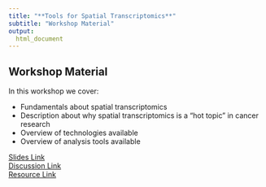 ```yaml
---
title: "**Tools for Spatial Transcriptomics**"
subtitle: "Workshop Material"
output:
  html_document
---
```


## Workshop Material

In this workshop we cover:

- Fundamentals about spatial transcriptomics
- Description about why spatial transcriptomics is a "hot topic" in cancer research
- Overview of technologies available
- Overview of analysis tools available


<div class = "link_button"><a href="https://docs.google.com/presentation/d/1yPqGAAMdBA6DMpNlmV22sr-fB9nLc0oGs-0o_z1mxTY/edit?usp=drive_link" target="_blank"> Slides Link</a></div>

<div class = "slido_button"><a href="https://app.sli.do/event/u34YdHzLCsYKgqCNueqiRp" target="_blank"> Discussion Link </a></div>

<div class = "resource_button"><a 
href="https://spatialge.moffitt.org/" target="_blank"> Resource Link </a></div>
<br>
